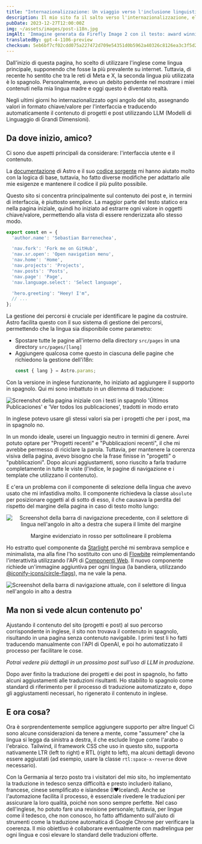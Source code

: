 ```yaml
---
title: "Internazionalizzazione: Un viaggio verso l'inclusione linguistica"
description: Il mio sito fa il salto verso l'internazionalizzazione, eliminando le barriere linguistiche per abbracciare un pubblico diversificato.
pubDate: 2023-12-27T12:00:00Z
img: ~/assets/images/post-i18n.jpg
imgAlt: 'Immagine generata da Firefly Image 2 con il testo: award winning art, a branched tree made of light rays and energy, dramatic, impactful, colorful, high definition, 4k uhd'
translatedBy: gpt-4-1106-preview
checksum: 5eb6bf7cf02cdd075a227472d709e54351d0b5962a40326c8126ea3c3f5d2613
---
```



Dall'inizio di questa pagina, ho scelto di utilizzare l'inglese come lingua principale, supponendo che fosse la più prevalente su internet. Tuttavia, di recente ho sentito che tra le reti di Meta e X, la seconda lingua più utilizzata è lo spagnolo. Personalmente, avevo un debito pendente nel mostrare i miei contenuti nella mia lingua madre e oggi questo è diventato realtà.

Negli ultimi giorni ho internazionalizzato ogni angolo del sito, assegnando valori in formato chiave/valore per l'interfaccia e traducendo automaticamente il contenuto di progetti e post utilizzando LLM (Modelli di Linguaggio di Grandi Dimensioni).

## Da dove inizio, amico?

Ci sono due aspetti principali da considerare: l'interfaccia utente e il contenuto.

La [documentazione](https://docs.astro.build/it/recipes/i18n/) di Astro e il suo [codice sorgente](https://github.com/withastro/docs/tree/main/src/i18n) mi hanno aiutato molto con la logica di base, tuttavia, ho fatto diverse modifiche per adattarlo alle mie esigenze e mantenere il codice il più pulito possibile.

Questo sito si concentra principalmente sul contenuto dei post e, in termini di interfaccia, è piuttosto semplice. La maggior parte del testo statico era nella pagina iniziale, quindi ho iniziato ad estrarre ogni valore in oggetti chiave/valore, permettendo alla vista di essere renderizzata allo stesso modo.

```typescript
export const en = {
  'author.name': 'Sebastian Barrenechea',

  'nav.fork': 'Fork me on GitHub',
  'nav.sr.open': 'Open navigation menu',
  'nav.home': 'Home',
  'nav.projects': 'Projects',
  'nav.posts': 'Posts',
  'nav.page': 'Page',
  'nav.language.select': 'Select language',

  'hero.greeting': "Heey! I'm",
  // ...
};
```

La gestione dei percorsi è cruciale per identificare le pagine da costruire. Astro facilita questo con il suo sistema di gestione dei percorsi, permettendo che la lingua sia disponibile come parametro:

- Spostare tutte le pagine all'interno della directory `src/pages` in una directory `src/pages/[lang]`
- Aggiungere qualcosa come questo in ciascuna delle pagine che richiedono la gestione dell'i18n:
  ```typescript
  const { lang } = Astro.params;
  ```

Con la versione in inglese funzionante, ho iniziato ad aggiungere il supporto in spagnolo. Qui mi sono imbattuto in un dilemma di traduzione:

<Image
  src={WrongEsTranslation}
  alt="Screenshot della pagina iniziale con i testi in spagnolo 'Últimos Publicaciones' e 'Ver todos los publicaciones', tradotti in modo errato"
  format="webp"
/>

In inglese potevo usare gli stessi valori sia per i progetti che per i post, ma in spagnolo no.

In un mondo ideale, userei un linguaggio neutro in termini di genere. Avrei potuto optare per "Progetti recenti" e "Pubblicazioni recenti", il che mi avrebbe permesso di riciclare la parola. Tuttavia, per mantenere la coerenza visiva della pagina, avevo bisogno che la frase finisse in "progetti" o "pubblicazioni". Dopo alcuni aggiustamenti, sono riuscito a farla tradurre completamente in tutte le viste (l'indice, le pagine di navigazione e i template che utilizzano il contenuto).

E c'era un problema con il componente di selezione della lingua che avevo usato che mi infastidiva molto. Il componente richiedeva la classe `absolute` per posizionare oggetti al di sotto di esso, il che causava la perdita del rispetto del margine della pagina in caso di testo molto lungo:

<div align="center">
  <Image
    src={OldNavbar}
    alt="Screenshot della barra di navigazione precedente, con il selettore di lingua nell'angolo in alto a destra che supera il limite del margine"
    format="webp"
  />
  <p class="italic">Margine evidenziato in rosso per sottolineare il problema</p>
</div>

Ho estratto quel componente da [Starlight](https://starlight.astro.build/it/) perché mi sembrava semplice e minimalista, ma alla fine l'ho sostituito con uno di [Flowbite](https://flowbite.com/docs/components/navbar/#language-dropdown) reimplementando l'interattività utilizzando l'API di [Componenti Web](https://web.dev/articles/custom-elements-v1). Il nuovo componente richiede un'immagine aggiuntiva per ogni lingua (la bandiera, utilizzando [@iconify-icons/circle-flags](https://icon-sets.iconify.design/circle-flags/)), ma ne vale la pena.

<Image
  src={NewNavbar}
  alt="Screenshot della barra di navigazione attuale, con il selettore di lingua nell'angolo in alto a destra"
  format="webp"
/>

## Ma non si vede alcun contenuto po'

Ajustando il contenuto del sito (progetti e post) al suo percorso corrispondente in inglese, il sito non trovava il contenuto in spagnolo, risultando in una pagina senza contenuto navigabile. I primi test li ho fatti traducendo manualmente con l'API di OpenAI, e poi ho automatizzato il processo per facilitare le cose.

_Potrai vedere più dettagli in un prossimo post sull'uso di LLM in produzione._

Dopo aver finito la traduzione dei progetti e dei post in spagnolo, ho fatto alcuni aggiustamenti alle traduzioni risultanti. Ho stabilito lo spagnolo come standard di riferimento per il processo di traduzione automatizzato e, dopo gli aggiustamenti necessari, ho rigenerato il contenuto in inglese.

## E ora cosa?

Ora è sorprendentemente semplice aggiungere supporto per altre lingue! Ci sono alcune considerazioni da tenere a mente, come "assumere" che la lingua si legga da sinistra a destra, il che esclude lingue come l'arabo o l'ebraico. Tailwind, il framework CSS che uso in questo sito, supporta nativamente LTR (left to right) e RTL (right to left), ma alcuni dettagli devono essere aggiustati (ad esempio, usare la classe `rtl:space-x-reverse` dove necessario).

Con la Germania al terzo posto tra i visitatori del mio sito, ho implementato la traduzione in tedesco senza difficoltà e presto includerò italiano, francese, cinese semplificato e islandese (I♥️Iceland). Anche se l'automazione facilita il processo, è essenziale rivedere le traduzioni per assicurare la loro qualità, poiché non sono sempre perfette. Nel caso dell'inglese, ho potuto fare una revisione personale; tuttavia, per lingue come il tedesco, che non conosco, ho fatto affidamento sull'aiuto di strumenti come la traduzione automatica di Google Chrome per verificare la coerenza. Il mio obiettivo è collaborare eventualmente con madrelingua per ogni lingua e così elevare lo standard delle traduzioni offerte.
